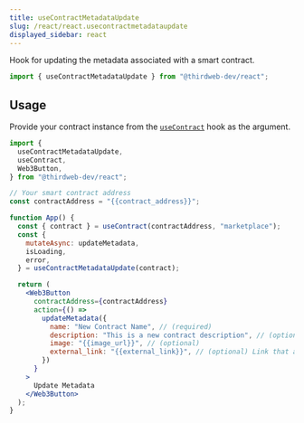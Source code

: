 ---
title: useContractMetadataUpdate
slug: /react/react.usecontractmetadataupdate
displayed_sidebar: react
---


Hook for updating the metadata associated with a smart contract.

```jsx
import { useContractMetadataUpdate } from "@thirdweb-dev/react";
```

## Usage

Provide your contract instance from the [`useContract`](/react/react.usecontract) hook as the argument.

```jsx
import {
  useContractMetadataUpdate,
  useContract,
  Web3Button,
} from "@thirdweb-dev/react";

// Your smart contract address
const contractAddress = "{{contract_address}}";

function App() {
  const { contract } = useContract(contractAddress, "marketplace");
  const {
    mutateAsync: updateMetadata,
    isLoading,
    error,
  } = useContractMetadataUpdate(contract);

  return (
    <Web3Button
      contractAddress={contractAddress}
      action={() =>
        updateMetadata({
          name: "New Contract Name", // (required)
          description: "This is a new contract description", // (optional)
          image: "{{image_url}}", // (optional)
          external_link: "{{external_link}}", // (optional) Link that appears beneath the image on OpenSea, to view asset on *your* website.
        })
      }
    >
      Update Metadata
    </Web3Button>
  );
}
```
